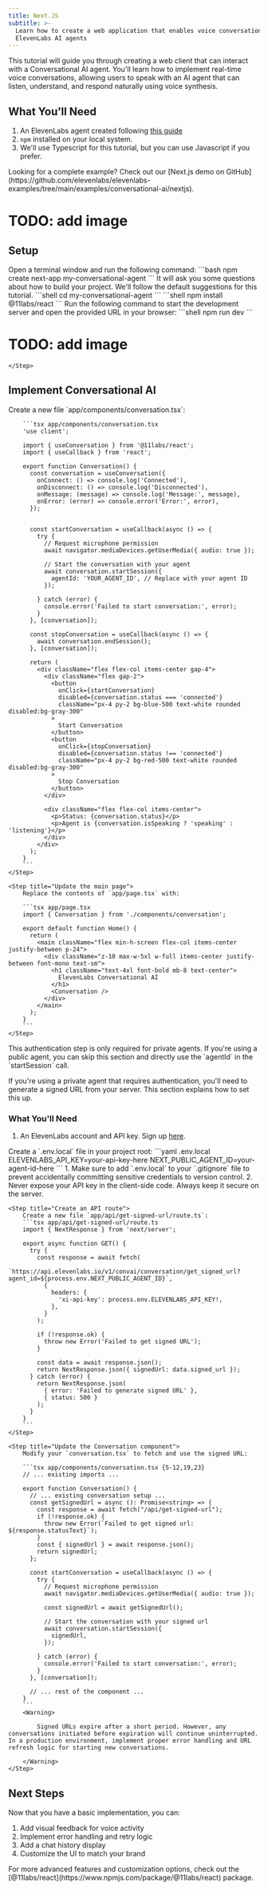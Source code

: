 ```yaml
---
title: Next.JS
subtitle: >-
  Learn how to create a web application that enables voice conversations with
  ElevenLabs AI agents
---
```


This tutorial will guide you through creating a web client that can interact with a Conversational AI agent. You'll learn how to implement real-time voice conversations, allowing users to speak with an AI agent that can listen, understand, and respond naturally using voice synthesis.

## What You'll Need

1. An ElevenLabs agent created following [this guide](/docs/conversational-ai/docs/agent-setup)
2. `npm` installed on your local system.
3. We'll use Typescript for this tutorial, but you can use Javascript if you prefer.

<Note>
  Looking for a complete example? Check out our [Next.js demo on
  GitHub](https://github.com/elevenlabs/elevenlabs-examples/tree/main/examples/conversational-ai/nextjs).
</Note>

# TODO: add image

## Setup

<Steps>
    <Step title="Create a new Next.js project">
        Open a terminal window and run the following command:
        ```bash
        npm create next-app my-conversational-agent
        ```
        It will ask you some questions about how to build your project. We'll follow the default suggestions for this tutorial.
    </Step>
    <Step title="Navigate to project directory">
        ```shell
        cd my-conversational-agent
        ```
    </Step>
    <Step title="Install the ElevenLabs dependency">
        ```shell
        npm install @11labs/react
        ```
    </Step>
    <Step title="Test the setup">
        Run the following command to start the development server and open the provided URL in your browser:
        ```shell
        npm run dev
        ```

# TODO: add image

    </Step>

</Steps>

## Implement Conversational AI

<Steps>
    <Step title="Create the conversation component">
        Create a new file `app/components/conversation.tsx`:

        ```tsx app/components/conversation.tsx
        'use client';

        import { useConversation } from '@11labs/react';
        import { useCallback } from 'react';

        export function Conversation() {
          const conversation = useConversation({
            onConnect: () => console.log('Connected'),
            onDisconnect: () => console.log('Disconnected'),
            onMessage: (message) => console.log('Message:', message),
            onError: (error) => console.error('Error:', error),
          });


          const startConversation = useCallback(async () => {
            try {
              // Request microphone permission
              await navigator.mediaDevices.getUserMedia({ audio: true });

              // Start the conversation with your agent
              await conversation.startSession({
                agentId: 'YOUR_AGENT_ID', // Replace with your agent ID
              });

            } catch (error) {
              console.error('Failed to start conversation:', error);
            }
          }, [conversation]);

          const stopConversation = useCallback(async () => {
            await conversation.endSession();
          }, [conversation]);

          return (
            <div className="flex flex-col items-center gap-4">
              <div className="flex gap-2">
                <button
                  onClick={startConversation}
                  disabled={conversation.status === 'connected'}
                  className="px-4 py-2 bg-blue-500 text-white rounded disabled:bg-gray-300"
                >
                  Start Conversation
                </button>
                <button
                  onClick={stopConversation}
                  disabled={conversation.status !== 'connected'}
                  className="px-4 py-2 bg-red-500 text-white rounded disabled:bg-gray-300"
                >
                  Stop Conversation
                </button>
              </div>

              <div className="flex flex-col items-center">
                <p>Status: {conversation.status}</p>
                <p>Agent is {conversation.isSpeaking ? 'speaking' : 'listening'}</p>
              </div>
            </div>
          );
        }
        ```
    </Step>

    <Step title="Update the main page">
        Replace the contents of `app/page.tsx` with:

        ```tsx app/page.tsx
        import { Conversation } from './components/conversation';

        export default function Home() {
          return (
            <main className="flex min-h-screen flex-col items-center justify-between p-24">
              <div className="z-10 max-w-5xl w-full items-center justify-between font-mono text-sm">
                <h1 className="text-4xl font-bold mb-8 text-center">
                  ElevenLabs Conversational AI
                </h1>
                <Conversation />
              </div>
            </main>
          );
        }
        ```
    </Step>

</Steps>

<Accordion title="(Optional) Authenticate the agents with a signed URL">

<Note>
  This authentication step is only required for private agents. If you're using a public agent, you
  can skip this section and directly use the `agentId` in the `startSession` call.
</Note>

If you're using a private agent that requires authentication, you'll need to generate
a signed URL from your server. This section explains how to set this up.

### What You'll Need

1. An ElevenLabs account and API key. Sign up [here](https://www.elevenlabs.io/sign-up).

<Steps>
    <Step title="Create environment variables">
        Create a `.env.local` file in your project root:
        ```yaml .env.local
        ELEVENLABS_API_KEY=your-api-key-here
        NEXT_PUBLIC_AGENT_ID=your-agent-id-here
        ```
        <Warning>
          1. Make sure to add `.env.local` to your `.gitignore` file to prevent accidentally committing sensitive credentials to version control.
          2. Never expose your API key in the client-side code. Always keep it secure on the server.
        </Warning>
    </Step>

    <Step title="Create an API route">
        Create a new file `app/api/get-signed-url/route.ts`:
        ```tsx app/api/get-signed-url/route.ts
        import { NextResponse } from 'next/server';

        export async function GET() {
          try {
            const response = await fetch(
              `https://api.elevenlabs.io/v1/convai/conversation/get_signed_url?agent_id=${process.env.NEXT_PUBLIC_AGENT_ID}`,
              {
                headers: {
                  'xi-api-key': process.env.ELEVENLABS_API_KEY!,
                },
              }
            );

            if (!response.ok) {
              throw new Error('Failed to get signed URL');
            }

            const data = await response.json();
            return NextResponse.json({ signedUrl: data.signed_url });
          } catch (error) {
            return NextResponse.json(
              { error: 'Failed to generate signed URL' },
              { status: 500 }
            );
          }
        }
        ```
    </Step>

    <Step title="Update the Conversation component">
        Modify your `conversation.tsx` to fetch and use the signed URL:

        ```tsx app/components/conversation.tsx {5-12,19,23}
        // ... existing imports ...

        export function Conversation() {
          // ... existing conversation setup ...
          const getSignedUrl = async (): Promise<string> => {
            const response = await fetch("/api/get-signed-url");
            if (!response.ok) {
              throw new Error(`Failed to get signed url: ${response.statusText}`);
            }
            const { signedUrl } = await response.json();
            return signedUrl;
          };

          const startConversation = useCallback(async () => {
            try {
              // Request microphone permission
              await navigator.mediaDevices.getUserMedia({ audio: true });

              const signedUrl = await getSignedUrl();

              // Start the conversation with your signed url
              await conversation.startSession({
                signedUrl,
              });

            } catch (error) {
              console.error('Failed to start conversation:', error);
            }
          }, [conversation]);

          // ... rest of the component ...
        }
        ```
        <Warning>

            Signed URLs expire after a short period. However, any conversations initiated before expiration will continue uninterrupted. In a production environment, implement proper error handling and URL refresh logic for starting new conversations.

        </Warning>
    </Step>

</Steps>

</Accordion>

## Next Steps

Now that you have a basic implementation, you can:

1. Add visual feedback for voice activity
2. Implement error handling and retry logic
3. Add a chat history display
4. Customize the UI to match your brand

<Info>
  For more advanced features and customization options, check out the
  [@11labs/react](https://www.npmjs.com/package/@11labs/react) package.
</Info>
